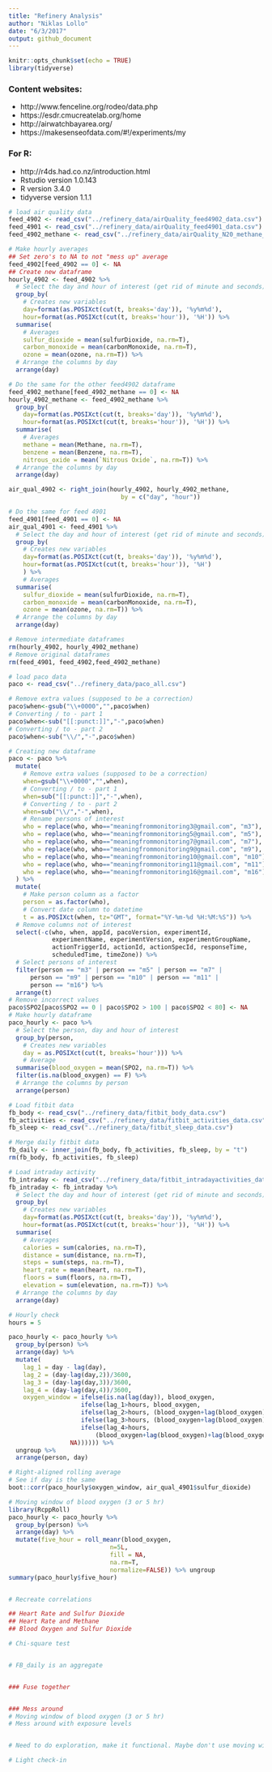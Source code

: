 ```yaml
---
title: "Refinery Analysis"
author: "Niklas Lollo"
date: "6/3/2017"
output: github_document
---
```


```r
knitr::opts_chunk$set(echo = TRUE)
library(tidyverse)
```

### Content websites:
+ http://www.fenceline.org/rodeo/data.php
+ https://esdr.cmucreatelab.org/home
+ http://airwatchbayarea.org/
+ https://makesenseofdata.com/#!/experiments/my

### For R:
+ http://r4ds.had.co.nz/introduction.html
+ Rstudio version 1.0.143
+ R version 3.4.0
+ tidyverse version 1.1.1

```r
# load air quality data
feed_4902 <- read_csv("../refinery_data/airQuality_feed4902_data.csv")
feed_4901 <- read_csv("../refinery_data/airQuality_feed4901_data.csv")
feed_4902_methane <- read_csv("../refinery_data/airQuality_N20_methane_4902_data.csv")

# Make hourly averages
## Set zero's to NA to not "mess up" average
feed_4902[feed_4902 == 0] <- NA
## Create new dataframe
hourly_4902 <- feed_4902 %>%
  # Select the day and hour of interest (get rid of minute and seconds)
  group_by(
    # Creates new variables
    day=format(as.POSIXct(cut(t, breaks='day')), '%y%m%d'),
    hour=format(as.POSIXct(cut(t, breaks='hour')), '%H')) %>%
  summarise(
    # Averages
    sulfur_dioxide = mean(sulfurDioxide, na.rm=T),
    carbon_monoxide = mean(carbonMonoxide, na.rm=T),
    ozone = mean(ozone, na.rm=T)) %>%
  # Arrange the columns by day
  arrange(day)

# Do the same for the other feed4902 dataframe
feed_4902_methane[feed_4902_methane == 0] <- NA
hourly_4902_methane <- feed_4902_methane %>%
  group_by(
    day=format(as.POSIXct(cut(t, breaks='day')), '%y%m%d'),
    hour=format(as.POSIXct(cut(t, breaks='hour')), '%H')) %>%
  summarise(
    # Averages
    methane = mean(Methane, na.rm=T),
    benzene = mean(Benzene, na.rm=T),
    nitrous_oxide = mean(`Nitrous Oxide`, na.rm=T)) %>%
  # Arrange the columns by day
  arrange(day)

air_qual_4902 <- right_join(hourly_4902, hourly_4902_methane, 
                               by = c("day", "hour"))

# Do the same for feed 4901
feed_4901[feed_4901 == 0] <- NA
air_qual_4901 <- feed_4901 %>%
  # Select the day and hour of interest (get rid of minute and seconds)
  group_by(
    # Creates new variables
    day=format(as.POSIXct(cut(t, breaks='day')), '%y%m%d'),
    hour=format(as.POSIXct(cut(t, breaks='hour')), '%H')
    ) %>%
    # Averages
  summarise(
    sulfur_dioxide = mean(sulfurDioxide, na.rm=T),
    carbon_monoxide = mean(carbonMonoxide, na.rm=T),
    ozone = mean(ozone, na.rm=T)) %>%
  # Arrange the columns by day
  arrange(day)

# Remove intermediate dataframes
rm(hourly_4902, hourly_4902_methane)
# Remove original dataframes
rm(feed_4901, feed_4902,feed_4902_methane)
```

```r
# load paco data
paco <- read_csv("../refinery_data/paco_all.csv")

# Remove extra values (supposed to be a correction)
paco$when<-gsub("\\+0000","",paco$when)
# Converting / to - part 1
paco$when<-sub("[[:punct:]]","-",paco$when)
# Converting / to - part 2
paco$when<-sub("\\/","-",paco$when)

# Creating new dataframe
paco <- paco %>%
  mutate(
    # Remove extra values (supposed to be a correction)
    when=gsub("\\+0000","",when),
    # Converting / to - part 1
    when=sub("[[:punct:]]","-",when),
    # Converting / to - part 2
    when=sub("\\/","-",when),
    # Rename persons of interest
    who = replace(who, who=="meaningfrommonitoring3@gmail.com", "m3"),
    who = replace(who, who=="meaningfrommonitoring5@gmail.com", "m5"),
    who = replace(who, who=="meaningfrommonitoring7@gmail.com", "m7"),
    who = replace(who, who=="meaningfrommonitoring9@gmail.com", "m9"),
    who = replace(who, who=="meaningfrommonitoring10@gmail.com", "m10"),
    who = replace(who, who=="meaningfrommonitoring11@gmail.com", "m11"),
    who = replace(who, who=="meaningfrommonitoring16@gmail.com", "m16")
  ) %>%
  mutate(
    # Make person column as a factor
    person = as.factor(who),
    # Convert date column to datetime
    t = as.POSIXct(when, tz="GMT", format="%Y-%m-%d %H:%M:%S")) %>%
  # Remove columns not of interest
  select(-c(who, when, appId, pacoVersion, experimentId,
            experimentName, experimentVersion, experimentGroupName,
            actionTriggerId, actionId, actionSpecId, responseTime,
            scheduledTime, timeZone)) %>%
  # Select persons of interest 
  filter(person == "m3" | person == "m5" | person == "m7" |
      person == "m9" | person == "m10" | person == "m11" |
      person == "m16") %>% 
  arrange(t)
# Remove incorrect values
paco$SPO2[paco$SPO2 == 0 | paco$SPO2 > 100 | paco$SPO2 < 80] <- NA
# Make hourly dataframe
paco_hourly <- paco %>%
  # Select the person, day and hour of interest
  group_by(person,
    # Creates new variables
    day = as.POSIXct(cut(t, breaks='hour'))) %>%
    # Average
  summarise(blood_oxygen = mean(SPO2, na.rm=T)) %>%
  filter(is.na(blood_oxygen) == F) %>%
  # Arrange the columns by person
  arrange(person)
```

```r
# Load fitbit data
fb_body <- read_csv("../refinery_data/fitbit_body_data.csv")
fb_activities <- read_csv("../refinery_data/fitbit_activities_data.csv")
fb_sleep <- read_csv("../refinery_data/fitbit_sleep_data.csv")

# Merge daily fitbit data
fb_daily <- inner_join(fb_body, fb_activities, fb_sleep, by = "t")
rm(fb_body, fb_activities, fb_sleep)

# Load intraday activity
fb_intraday <- read_csv("../refinery_data/fitbit_intradayactivities_data.csv")
fb_intraday <- fb_intraday %>%
  # Select the day and hour of interest (get rid of minute and seconds)
  group_by(
    # Creates new variables
    day=format(as.POSIXct(cut(t, breaks='day')), '%y%m%d'),
    hour=format(as.POSIXct(cut(t, breaks='hour')), '%H')) %>%
  summarise(
    # Averages
    calories = sum(calories, na.rm=T),
    distance = sum(distance, na.rm=T),
    steps = sum(steps, na.rm=T),
    heart_rate = mean(heart, na.rm=T),
    floors = sum(floors, na.rm=T),
    elevation = sum(elevation, na.rm=T)) %>%
  # Arrange the columns by day
  arrange(day)
```

```r
# Hourly check
hours = 5

paco_hourly <- paco_hourly %>%
  group_by(person) %>% 
  arrange(day) %>%
  mutate(
    lag_1 = day - lag(day),
    lag_2 = (day-lag(day,2))/3600,
    lag_3 = (day-lag(day,3))/3600,
    lag_4 = (day-lag(day,4))/3600,
    oxygen_window = ifelse(is.na(lag(day)), blood_oxygen,
                    ifelse(lag_1>hours, blood_oxygen,
                    ifelse(lag_2>hours, (blood_oxygen+lag(blood_oxygen))/2,
                    ifelse(lag_3>hours, (blood_oxygen+lag(blood_oxygen)+lag(blood_oxygen,2))/3,
                    ifelse(lag_4>hours, 
                        (blood_oxygen+lag(blood_oxygen)+lag(blood_oxygen,2)+lag(blood_oxygen,3))/4,
                 NA)))))) %>% 
  ungroup %>% 
  arrange(person, day)

# Right-aligned rolling average
# See if day is the same
boot::corr(paco_hourly$oxygen_window, air_qual_4901$sulfur_dioxide)
```


```r
# Moving window of blood oxygen (3 or 5 hr)
library(RcppRoll)
paco_hourly <- paco_hourly %>% 
  group_by(person) %>% 
  arrange(day) %>%
  mutate(five_hour = roll_meanr(blood_oxygen,
                            n=5L,
                            fill = NA,
                            na.rm=T,
                            normalize=FALSE)) %>% ungroup
summary(paco_hourly$five_hour)


# Recreate correlations

## Heart Rate and Sulfur Dioxide
## Heart Rate and Methane
## Blood Oxygen and Sulfur Dioxide

# Chi-square test


# FB_daily is an aggregate


### Fuse together


### Mess around
# Moving window of blood oxygen (3 or 5 hr)
# Mess around with exposure levels


# Need to do exploration, make it functional. Maybe don't use moving windows. 

# Light check-in
```
